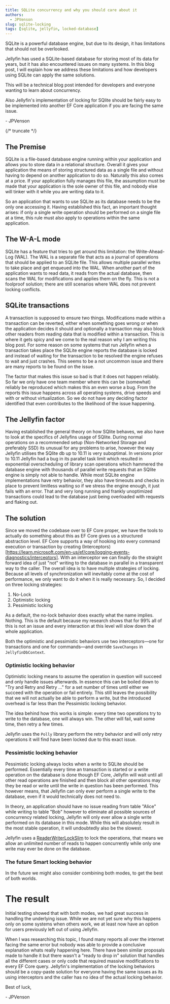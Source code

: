 ```yaml
---
title: SQLite concurrency and why you should care about it
authors:
  - JPVenson
slug: sqlite-locking
tags: [sqlite, jellyfin, locked-database]
---
```


SQLite is a powerful database engine, but due to its design, it has limitations that should not be overlooked.

Jellyfin has used a SQLite-based database for storing most of its data for years, but it has also encountered issues on many systems. In this blog post, I will explain how we address these limitations and how developers using SQLite can apply the same solutions.

This will be a technical blog post intended for developers and everyone wanting to learn about concurrency.

Also Jellyfin's implementation of locking for SQlite should be fairly easy to be implemented into another EF Core application if you are facing the same issue.

\- JPVenson

{/* truncate */}

## The Premise

SQLite is a file-based database engine running within your application and allows you to store data in a relational structure.
Overall it gives your application the means of storing structured data as a single file and without having to depend on another application to do so.
Naturally this also comes at a price. If your application fully manages this file, the assumption must be made that your application is the sole owner of this file, and nobody else will tinker with it while you are writing data to it.

So an application that wants to use SQLite as its database needs to be the only one accessing it.
Having established this fact, an important thought arises: if only a single write operation should be performed on a single file at a time, this rule must also apply to operations within the same application.

## The W-A-L mode

SQLite has a feature that tries to get around this limitation: the Write-Ahead-Log (WAL).
The WAL is a separate file that acts as a journal of operations that should be applied to an SQLite file.
This allows multiple parallel writes to take place and get enqueued into the WAL.
When another part of the application wants to read data, it reads from the actual database, then scans the WAL for modifications and applies them on the fly.
This is not a foolproof solution; there are still scenarios where WAL does not prevent locking conflicts.

## SQLite transactions

A transaction is supposed to ensure two things.
Modifications made within a transaction can be reverted, either when something goes wrong or when the application decides it should and optionally a transaction may also block other readers from reading data that is modified within a transaction.
This is where it gets spicy and we come to the real reason why I am writing this blog post.
For some reason on some systems that run Jellyfin when a transaction takes place the SQLite engine reports the database is locked and instead of waiting for the transaction to be resolved the engine refuses to wait and just crashes.
This seems to be a not uncommon issue and there are many reports to be found on the issue.

The factor that makes this issue so bad is that it does not happen reliably. So far we only have one team member where this can be (somewhat) reliably be reproduced which makes this an even worse a bug.
From the reports this issue happens across all operating systems, drive speeds and with or without virtualization.
So we do not have any deciding factor identified that even contributes to the likelihood of the issue happening.

## The Jellyfin factor

Having established the general theory on how SQlite behaves, we also have to look at the specifics of Jellyfins usage of SQlite.
During normal operations on a recommended setup (Non-Networked Storage and preferably SSD) its unusual for any problems to arise, however the way Jellyfin utilises the SQlite db up to 10.11 is very suboptimal.
In versions prior to 10.11 Jellyfin had a bug in its parallel task limit which resulted in exponential overscheduling of library scan operations which hammered the database engine with thousands of parallel write requests that an SQlite engine is simply not able to handle.
While most SQLite engine implementations have retry behavior, they also have timeouts and checks in place to prevent limitless waiting so if we stress the engine enough, it just fails with an error.
That and very long running and frankly unoptimized transactions could lead to the database just being overloaded with requests and flaking out.

## The solution

Since we moved the codebase over to EF Core proper, we have the tools to actually do something about this as EF Core gives us a structured abstraction level.
EF Core supports a way of hooking into every command execution or transaction by creating (Interceptors)[https://learn.microsoft.com/en-us/ef/core/logging-events-diagnostics/interceptors].
With an interceptor we can finally do the straight forward idea of just "not" writing to the database in parallel in a transparent way to the caller.
The overall idea is to have multiple strategies of locking. Because all levels of synchronization will inevitably come at the cost of performance, we only want to do it when it is really necessary.
So, I decided on three locking strategies:

1. No-Lock
2. Optimistic locking
3. Pessimistic locking

As a default, the no-lock behavior does exactly what the name implies. Nothing. This is the default because my research shows that for 99% all of this is not an issue and every interaction at this level will slow down the whole application.

Both the optimistic and pessimistic behaviors use two interceptors—one for transactions and one for commands—and override `SaveChanges` in `JellyfinDbContext`.

### Optimistic locking behavior

Optimistic locking means to assume the operation in question will succeed and only handle issues afterwards. In essence this can be boiled down to "Try and Retry and Retry ..." for a set number of times until either we succeed with the operation or fail entirely.
This still leaves the possibility that we will not actually be able to perform a write, but the introduced overhead is far less than the Pessimistic locking behavior.

The idea behind how this works is simple: every time two operations try to write to the database, one will always win. The other will fail, wait some time, then retry a few times.

Jellyfin uses the `Polly` library perform the retry behavior and will only retry operations it will find have been locked due to this exact issue.

### Pessimistic locking behavior

Pessimistic locking always locks when a write to SQLite should be performed. Essentially every time an transaction is started or a write operation on the database is done though EF Core, Jellyfin will wait until all other read operations are finished and then block all other operations may they be read or write until the write in question has been performed.
This however means, that Jellyfin can only ever perform a single write to the database, even if it would technically does not need to.

In theory, an application should have no issue reading from table "Alice" while writing to table "Bob" however to eliminate all possible sources of concurrency related locking, Jellyfin will only ever allow a single write performed on its database in this mode.
While this will absolutely result in the most stable operation, it will undoubtedly also be the slowest.

Jellyfin uses a [ReaderWriterLockSlim](https://learn.microsoft.com/en-us/dotnet/fundamentals/runtime-libraries/system-threading-readerwriterlockslim) to lock the operations, that means we allow an unlimited number of reads to happen concurrently while only one write may ever be done on the database.

### The future Smart locking behavior

In the future we might also consider combining both modes, to get the best of both worlds.

# The result

Initial testing showed that with both modes, we had great success in handling the underlying issue. While we are not yet sure why this happens only on some systems when others work, we at least now have an option for users previously left out of using Jellyfin.

When I was researching this topic, I found many reports all over the internet facing the same error but nobody was able to provide a conclusive explanation whats really happening here.
There have been similar proposals made to handle it but there wasn't a "ready to drop in" solution that handles all the different cases or only code that required massive modifications to every EF Core query.
Jellyfin's implementation of the locking behaviors should be a copy-paste solution for everyone having the same issues as its using interceptors and the caller has no idea of the actual locking behavior.

Best of luck,

\- JPVenson
